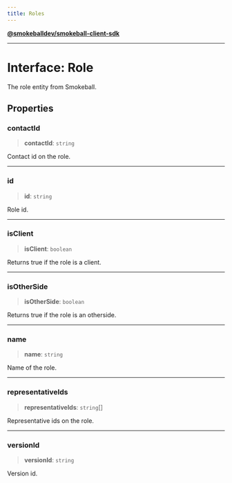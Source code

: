 ```yaml
---
title: Roles
---
```

[**@smokeballdev/smokeball-client-sdk**](../../../../README.md)

***

# Interface: Role

The role entity from Smokeball.

## Properties

### contactId

> **contactId**: `string`

Contact id on the role.

***

### id

> **id**: `string`

Role id.

***

### isClient

> **isClient**: `boolean`

Returns true if the role is a client.

***

### isOtherSide

> **isOtherSide**: `boolean`

Returns true if the role is an otherside.

***

### name

> **name**: `string`

Name of the role.

***

### representativeIds

> **representativeIds**: `string`[]

Representative ids on the role.

***

### versionId

> **versionId**: `string`

Version id.
